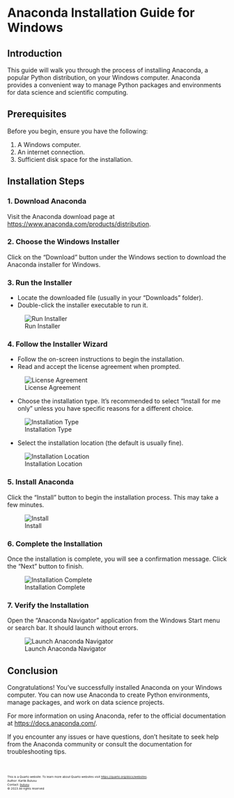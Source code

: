 # Anaconda Installation Guide for Windows

## Introduction

This guide will walk you through the process of installing Anaconda, a popular Python distribution, on your Windows computer. Anaconda provides a convenient way to manage Python packages and environments for data science and scientific computing.

## Prerequisites

Before you begin, ensure you have the following:

1. A Windows computer.
2. An internet connection.
3. Sufficient disk space for the installation.

## Installation Steps

### 1. Download Anaconda

Visit the Anaconda download page at [https://www.anaconda.com/products/distribution](https://www.anaconda.com/products/distribution).

### 2. Choose the Windows Installer

Click on the "Download" button under the Windows section to download the Anaconda installer for Windows.

### 3. Run the Installer

- Locate the downloaded file (usually in your "Downloads" folder).
- Double-click the installer executable to run it.

![Run Installer](path/to/screenshot-1.png)

### 4. Follow the Installer Wizard

- Follow the on-screen instructions to begin the installation.
- Read and accept the license agreement when prompted.

![License Agreement](path/to/screenshot-2.png)

- Choose the installation type. It's recommended to select "Install for me only" unless you have specific reasons for a different choice.

![Installation Type](path/to/screenshot-3.png)

- Select the installation location (the default is usually fine).

![Installation Location](path/to/screenshot-4.png)

### 5. Install Anaconda

Click the "Install" button to begin the installation process. This may take a few minutes.

![Install](path/to/screenshot-5.png)

### 6. Complete the Installation

Once the installation is complete, you will see a confirmation message. Click the "Next" button to finish.

![Installation Complete](path/to/screenshot-6.png)

### 7. Verify the Installation

Open the "Anaconda Navigator" application from the Windows Start menu or search bar. It should launch without errors.

![Launch Anaconda Navigator](path/to/screenshot-7.png)

## Conclusion

Congratulations! You've successfully installed Anaconda on your Windows computer. You can now use Anaconda to create Python environments, manage packages, and work on data science projects.

For more information on using Anaconda, refer to the official documentation at [https://docs.anaconda.com/](https://docs.anaconda.com/).

If you encounter any issues or have questions, don't hesitate to seek help from the Anaconda community or consult the documentation for troubleshooting tips.

<br>
<footer>
  <p><small><small><small><small>This is a Quarto website. To learn more about Quarto websites visit <https://quarto.org/docs/websites>.<br>
  Author: Kartik Bulusu<br>
  Contact: <a href="mailto:bulusu@gwu.edu">bulusu</a><br>
  &copy; 2023 All rights reserved</small></small></small></small></p>
</footer>
